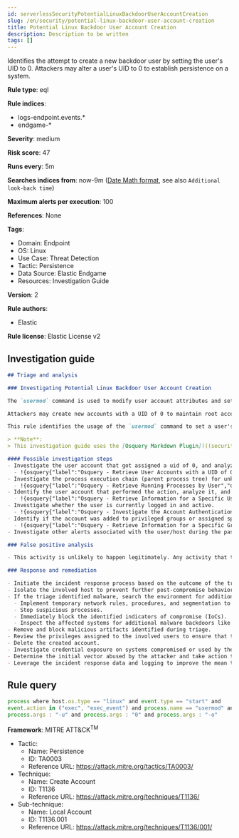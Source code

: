 ```yaml
---
id: serverlessSecurityPotentialLinuxBackdoorUserAccountCreation
slug: /en/security/potential-linux-backdoor-user-account-creation
title: Potential Linux Backdoor User Account Creation
description: Description to be written
tags: []
---
```


<div id="potential-linux-backdoor-user-account-creation"></div>

Identifies the attempt to create a new backdoor user by setting the user's UID to 0. Attackers may alter a user's UID to 0 to establish persistence on a system.

**Rule type**: eql

**Rule indices**:

* logs-endpoint.events.*
* endgame-*

**Severity**: medium

**Risk score**: 47

**Runs every**: 5m

**Searches indices from**: now-9m ([Date Math format](((ref))/common-options.html#date-math), see also <DocLink id="serverlessSecurityRulesUiCreate" section="set-the-rules-schedule">`Additional look-back time`</DocLink>)

**Maximum alerts per execution**: 100

**References**: None

**Tags**:

* Domain: Endpoint
* OS: Linux
* Use Case: Threat Detection
* Tactic: Persistence
* Data Source: Elastic Endgame
* Resources: Investigation Guide

**Version**: 2

**Rule authors**:

* Elastic

**Rule license**: Elastic License v2

## Investigation guide

```markdown
## Triage and analysis

### Investigating Potential Linux Backdoor User Account Creation

The `usermod` command is used to modify user account attributes and settings in Linux-based operating systems.

Attackers may create new accounts with a UID of 0 to maintain root access to target systems without leveraging the root user account.

This rule identifies the usage of the `usermod` command to set a user's UID to 0, indicating that the user becomes a root account.

> **Note**:
> This investigation guide uses the [Osquery Markdown Plugin](((security-guide))/invest-guide-run-osquery.html) introduced in Elastic Stack version 8.5.0. Older Elastic Stack versions will display unrendered Markdown in this guide.

#### Possible investigation steps
- Investigate the user account that got assigned a uid of 0, and analyze its corresponding attributes.
  - !{osquery{"label":"Osquery - Retrieve User Accounts with a UID of 0","query":"SELECT description, gid, gid_signed, shell, uid, uid_signed, username FROM users WHERE username != 'root' AND uid LIKE '0'"}}
- Investigate the process execution chain (parent process tree) for unknown processes. Examine their executable files for prevalence and whether they are located in expected locations.
  - !{osquery{"label":"Osquery - Retrieve Running Processes by User","query":"SELECT pid, username, name FROM processes p JOIN users u ON u.uid = p.uid ORDER BY username"}}
- Identify the user account that performed the action, analyze it, and check whether it should perform this kind of action.
  - !{osquery{"label":"Osquery - Retrieve Information for a Specific User","query":"SELECT * FROM users WHERE username = {{user.name}}"}}
- Investigate whether the user is currently logged in and active.
  - !{osquery{"label":"Osquery - Investigate the Account Authentication Status","query":"SELECT * FROM logged_in_users WHERE user = {{user.name}}"}}
- Identify if the account was added to privileged groups or assigned special privileges after creation.
  - !{osquery{"label":"Osquery - Retrieve Information for a Specific Group","query":"SELECT * FROM groups WHERE groupname = {{group.name}}"}}
- Investigate other alerts associated with the user/host during the past 48 hours.

### False positive analysis

- This activity is unlikely to happen legitimately. Any activity that triggered the alert and is not inherently malicious must be monitored by the security team.

### Response and remediation

- Initiate the incident response process based on the outcome of the triage.
- Isolate the involved host to prevent further post-compromise behavior.
- If the triage identified malware, search the environment for additional compromised hosts.
  - Implement temporary network rules, procedures, and segmentation to contain the malware.
  - Stop suspicious processes.
  - Immediately block the identified indicators of compromise (IoCs).
  - Inspect the affected systems for additional malware backdoors like reverse shells, reverse proxies, or droppers that attackers could use to reinfect the system.
- Remove and block malicious artifacts identified during triage.
- Review the privileges assigned to the involved users to ensure that the least privilege principle is being followed.
- Delete the created account.
- Investigate credential exposure on systems compromised or used by the attacker to ensure all compromised accounts are identified. Reset passwords for these accounts and other potentially compromised credentials, such as email, business systems, and web services.
- Determine the initial vector abused by the attacker and take action to prevent reinfection through the same vector.
- Leverage the incident response data and logging to improve the mean time to detect (MTTD) and the mean time to respond (MTTR).

```

## Rule query

```js
process where host.os.type == "linux" and event.type == "start" and
event.action in ("exec", "exec_event") and process.name == "usermod" and
process.args : "-u" and process.args : "0" and process.args : "-o"

```

**Framework**: MITRE ATT&CK<sup>TM</sup>

* Tactic:
    * Name: Persistence
    * ID: TA0003
    * Reference URL: https://attack.mitre.org/tactics/TA0003/
* Technique:
    * Name: Create Account
    * ID: T1136
    * Reference URL: https://attack.mitre.org/techniques/T1136/
* Sub-technique:
    * Name: Local Account
    * ID: T1136.001
    * Reference URL: https://attack.mitre.org/techniques/T1136/001/

